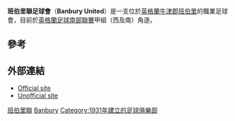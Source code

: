 {{Infobox football club
|  clubname = 班伯里聯足球會
|  image    = <!-- 檔案不存在 [[Image:Banbury_United_Logo.png|Image:Banbury United Logo.png]] ，可從英文維基百科取得 -->
|  fullname = Banbury United Football Club
|  nickname = The Puritans
|  founded  = {{start date and age|df=yes|1931}}
|  ground   = [[牛津郡|牛津郡]][[斯伯里|斯伯里]][http://stable.toolserver.org/geohack/geohack.php?pagename=Spencer_Stadium&params=52_03_24.45_N_1_19_32.92_W_region:GB_type:landmark Spencer Stadium]
|  capacity = 2,000 (250座位)
|  chairman = Paul Jones
|  manager  = Mike Ford
| league   = [[英格蘭足球南部聯賽|英格蘭足球南部聯賽]]甲組（西及南）
| season   = 2019–20
| position = [[英格蘭足球南部聯賽|英格蘭足球南部聯賽]]超聯組, 7
|  pattern_la1=|pattern_b1=_yellowthinlines|pattern_ra1=|pattern_sh1=_yellow_stripes|pattern_so1=_yellowtop
| leftarm1=FF0000|body1=FF0000|rightarm1=FF0000|shorts1=FF0000|socks1=FF0000

| pattern_la2=|pattern_b2=|pattern_ra2

| leftarm2=FFFFFF|body2=FFFFFF|rightarm2=FFFFFF|shorts2=FFFFFF|socks2=FFFFFF
}}
'''班伯里聯足球會'''（'''Banbury United'''）是一支位於[[英格蘭|英格蘭]][[牛津郡|牛津郡]][[班伯里|班伯里]]的職業足球會，目前於[[英格蘭足球南部聯賽|英格蘭足球南部聯賽]]甲組（西及南）角逐。

==參考==
{{Reflist}}

==外部連結==
* [http://www.banburyunitedfc.co.uk Official site] {{Wayback|url=http://www.banburyunitedfc.co.uk/ |date=20210316211103 }}
* [http://www.clubwebsite.co.uk/banburyunited Unofficial site]

[[Category:班伯里聯|]]
[[Category:牛津郡足球俱樂部|Banbury]]
[[Category:1931年建立的足球俱樂部|Category:1931年建立的足球俱樂部]]